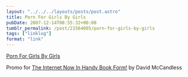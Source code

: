 ```yaml
---
layout: "../../../layouts/posts/post.astro"
title: Porn For Girls By Girls
pubDate: 2007-12-14T08:55:32+00:00
tumblr_permalink: /post/21564005/porn-for-girls-by-girls
tags: ["linklog"]
format: "link"
---
```


[Porn For Girls By Girls][1]

Promo for <a href="http://www.theinternetnowinhandybookform.com/">The Internet Now In Handy Book Form!</a> by David McCandless

[1]: http://www.pornforgirlsbygirls.com/
